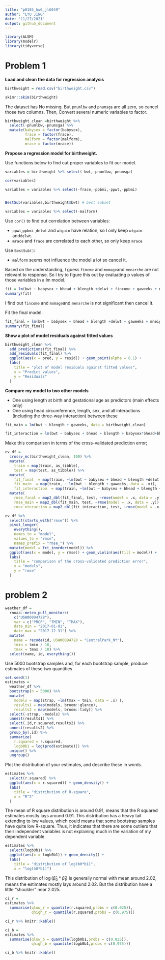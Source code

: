 ```yaml
---
title: "p8105_hw6_jl6049"
author: "LYU JING"
date: "11/27/2021"
output: github_document
---
```


```r

library(ALSM)
library(modelr)
library(tidyverse)
```

# Problem 1

**Load and clean the data for regression analysis**

```r
birthweight = read.csv("birthweight.csv")
```

```r

skimr::skim(birthweight)

```

The dataset has No missing. But `pnumlbw` and `pnumsga` are all zero, so cancel those two columns. Then, Convert several numeric variables to factor.
```r
birthweight_clean =birthweight %>% 
  select(-pnumlbw,-pnumsga) %>% 
  mutate(babysex = factor(babysex),
         frace = factor(frace),
         malform = factor(malform),
         mrace = factor(mrace))
```



**Propose a regression model for birthweight.**

Use functions below to find out proper variables to fit our model.

```r
variables = birthweight %>% select(-bwt,-pnumlbw,-pnumsga)

cor(variables)

variables = variables %>% select(-frace,-ppbmi,-ppwt,-ppbmi) 


BestSub(variables,birthweight$bwt) # best subset

variables = variables %>% select(-malform) 

```
Use `cor()` to find out correlation between variables:

- `ppwt`,`ppbmi` ,`delwt` and `wtgain` have relation, so I only keep `wtgain` and`delwt`.
- `mrace` and `frace` are correlated to each other, so only keep `mrace`

Use `BestSub()`:

- `malform` seems not influence the model a lot so cancel it.


Based on the understanding, I guess `fincme` and `momage`and `menarche` are not relevant to response. So I try to figure this out by evaluating p values of those variables in a lm model.
```r
fit = lm(bwt ~ babysex + bhead + blength +delwt + fincome + gaweeks + menarche + mheight + momage + mrace  +parity +smoken+  wtgain , data = birthweight_clean)
summary(fit)
```

I find out `fincome` and `momage`and `menarche` is not significant then cancel it.


Fit the final model:
```r
fit_final = lm(bwt ~ babysex + bhead + blength +delwt + gaweeks + mheight + mrace  +parity +smoken+  wtgain , data = birthweight_clean)
summary(fit_final)
```

**Show a plot of model residuals against fitted values**
```r
birthweight_clean %>% 
  add_predictions(fit_final) %>% 
  add_residuals(fit_final) %>% 
  ggplot(aes(x = pred, y = resid)) + geom_point(alpha = 0.1) +
  labs(
    title = "plot of model residuals against fitted values", 
    x = "Predict values",
    y = "Residuals"
  ) 
```


**Compare my model to two other models**

- One using length at birth and gestational age as predictors (main effects only)
- One using head circumference, length, sex, and all interactions (including the three-way interaction) between these

```r
fit_main = lm(bwt ~ blength + gaweeks, data = birthweight_clean)

fit_interaction = lm(bwt ~ babysex + bhead + blength + babysex*bhead+bhead*blength+babysex*blength+babysex*bhead*blength , data = birthweight_clean)

```

Make this comparison in terms of the cross-validated prediction error; 

```r
cv_df = 
  crossv_mc(birthweight_clean, 100) %>% 
  mutate(
    train = map(train, as_tibble),
    test = map(test, as_tibble)) %>% 
  mutate(
    fit_final  = map(train, ~lm(bwt ~ babysex + bhead + blength +delwt + gaweeks + mheight + mrace  +parity +smoken+  wtgain , data = .x)),
    fit_main  = map(train, ~ lm(bwt ~ blength + gaweeks, data = .x)),
    fit_interaction  = map(train, ~lm(bwt ~ babysex + bhead + blength + babysex*bhead+bhead*blength+babysex*blength+babysex*bhead*blength , data = .x))) %>% 
  mutate(
    rmse_final = map2_dbl(fit_final, test, ~rmse(model = .x, data = .y)),
    rmse_main = map2_dbl(fit_main, test, ~rmse(model = .x, data = .y)),
    rmse_nteraction = map2_dbl(fit_interaction, test, ~rmse(model = .x, data = .y)))

```

```r
cv_df %>% 
  select(starts_with("rmse")) %>% 
  pivot_longer(
    everything(),
    names_to = "model", 
    values_to = "rmse",
    names_prefix = "rmse_") %>% 
  mutate(model = fct_inorder(model)) %>% 
  ggplot(aes(x = model, y = rmse)) + geom_violin(aes(fill = model)) +
  labs(
    title = "comparison of the cross-validated prediction error", 
    x = "models",
    y = "rmse"
  ) 
```

# problem 2

```r
weather_df = 
  rnoaa::meteo_pull_monitors(
    c("USW00094728"),
    var = c("PRCP", "TMIN", "TMAX"), 
    date_min = "2017-01-01",
    date_max = "2017-12-31") %>%
  mutate(
    name = recode(id, USW00094728 = "CentralPark_NY"),
    tmin = tmin / 10,
    tmax = tmax / 10) %>%
  select(name, id, everything())
```

Use 5000 bootstrap samples and, for each bootstrap sample, produce estimates of these two quantities 

```r
set.seed(1)
estimates =
  weather_df %>% 
  bootstrap(n = 5000) %>% 
  mutate(
    models = map(strap, ~lm(tmax ~ tmin, data = .x) ),
    results1 = map(models, broom::glance),
    results2 = map(models, broom::tidy)) %>% 
  select(-strap, -models) %>% 
  unnest(results1) %>% 
  select(.id,r.squared,results2) %>% 
  unnest(results2) %>% 
  group_by(.id) %>% 
  summarize(
    r.squared = r.squared,
    logb0b1 = log(prod(estimate))) %>% 
  unique() %>% 
  ungroup()

```

Plot the distribution of your estimates, and describe these in words. 

```r
estimates %>% 
  select(r.squared) %>% 
  ggplot(aes(x = r.squared)) + geom_density() +
  labs(
    title = "distribution of R-square", 
    x = "R^2"
  ) 
```

The mean of R square distribution is around 0.91, means that the R squared estimates mostly lays around 0.91. This distribution has a heavy tail extending to low values, which could means that some bootstrap samples have quite low R-square. Thus, it indicates that there are some outliers that their independent variables is not explaining much in the variation of my dependent variable

```r
estimates %>% 
  select(logb0b1) %>% 
  ggplot(aes(x = logb0b1)) + geom_density() +
  labs(
    title = "distribution of log(b0*b1)",
    x = "log(b0*b1)")
```

This distribution of $\log(\hat{\beta}_0 * \hat{\beta}_1)$ is generally normal with mean around 2.02, means the estimates mostly lays around 2.02. But the distribution have a little "shoulder" near 2.025. 


```r
ci_r =
estimates %>%
  summarise(qlow_r = quantile(r.squared,probs = c(0.025)),
            qhigh_r = quantile(r.squared,probs = c(0.975)))

ci_r %>% knitr::kable()

ci_b =
estimates %>%
  summarise(qlow_b = quantile(logb0b1,probs = c(0.025)),
            qhigh_b = quantile(logb0b1,probs = c(0.975)))

ci_b %>% knitr::kable()

```


